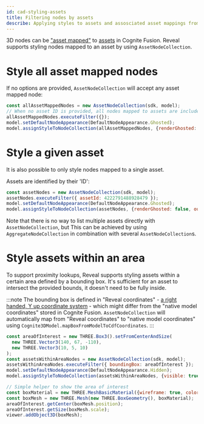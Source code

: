 ```yaml
---
id: cad-styling-assets
title: Filtering nodes by assets
describe: Applying styles to assets and assosciated asset mappings from Cognite Fusion
---
```



3D nodes can be ["asset mapped"](https://docs.cognite.com/api/v1/#tag/3D-Asset-Mapping) to
[assets](https://docs.cognite.com/dev/concepts/resource_types/assets.html) in Cognite Fusion.
Reveal supports styling nodes mapped to an asset by using `AssetNodeCollection`.

<DemoWrapper name="Cognite3DViewerDemo" />

# Style all asset mapped nodes

If no options are provided, `AssetNodeCollection` will accept any asset mapped node:

```js runnable
const allAssetMappedNodes = new AssetNodeCollection(sdk, model);
// When no asset ID is provided, all nodes mapped to assets are included
allAssetMappedNodes.executeFilter({});
model.setDefaultNodeAppearance(DefaultNodeAppearance.Ghosted);
model.assignStyleToNodeCollection(allAssetMappedNodes, {renderGhosted: false, outlineColor: NodeOutlineColor.Cyan } );
```

# Style a given asset

It is also possible to only style nodes mapped to a single asset.

Assets are identified by their 'ID':

```js runnable
const assetNodes = new AssetNodeCollection(sdk, model);
assetNodes.executeFilter({ assetId: 4222791488928479 });
model.setDefaultNodeAppearance(DefaultNodeAppearance.Ghosted);
model.assignStyleToNodeCollection(assetNodes, {renderGhosted: false, outlineColor: NodeOutlineColor.Cyan } );
```

Note that there is no way to list multiple assets directly with `AssetNodeCollection`, but This
can be achieved by using `AggregateNodeCollection` in combination with several `AssetNodeCollection`s.

# Style assets within an area

To support proximity lookups, Reveal supports styling assets within a certain area defined by a bounding box. It's
sufficient for an asset to intersect the provided bounds, it doesn't need to be fully inside.

:::note
The bounding box is defined in "Reveal coordinates" - 
[a right handed, Y up coordinate system](https://www.youtube.com/watch?v=TGbMzoJqV7c) - which might differ 
from the "native model coordinates" stored in Cognite Fusion. `AssetNodeCollection` will automatically map from 
"Reveal coordinates" to "native model coordinates" using `Cognite3DModel.mapBoxFromModelToCdfCoordinates`.
:::

```js runnable
const areaOfInterest = new THREE.Box3().setFromCenterAndSize(
  new THREE.Vector3(140, 67, -110),
  new THREE.Vector3(10, 5, 10)
);
const assetsWithinAreaNodes = new AssetNodeCollection(sdk, model);
assetsWithinAreaNodes.executeFilter({ boundingBox: areaOfInterest });
model.setDefaultNodeAppearance(DefaultNodeAppearance.Hidden);
model.assignStyleToNodeCollection(assetsWithinAreaNodes, {visible: true } );

// Simple helper to show the area of interest
const boxMaterial = new THREE.MeshBasicMaterial({wireframe: true, color: 0xffff00 });
const boxMesh = new THREE.Mesh(new THREE.BoxGeometry(), boxMaterial);
areaOfInterest.getCenter(boxMesh.position);
areaOfInterest.getSize(boxMesh.scale);
viewer.addObject3D(boxMesh);
```
